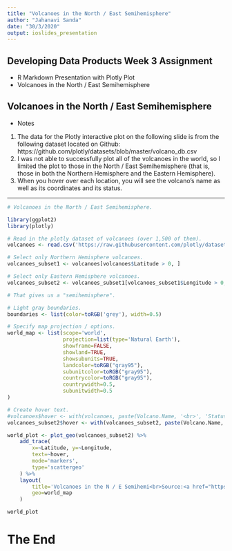 ```yaml
---
title: "Volcanoes in the North / East Semihemisphere"
author: "Jahanavi Sanda"
date: "30/3/2020"
output: ioslides_presentation
---
```


## Developing Data Products Week 3 Assignment
- R Markdown Presentation with Plotly Plot
- Volcanoes in the North / East Semihemisphere

## Volcanoes in the North / East Semihemisphere
- Notes
1. The data for the Plotly interactive plot on the following slide is from the following dataset located on Github:
   https://github.com/plotly/datasets/blob/master/volcano_db.csv
2. I was not able to successfully plot all of the volcanoes in the world, so I limited the plot to those in the North / East Semihemisphere (that is, those in both the Northern Hemisphere and the Eastern Hemisphere).
3. When you hover over each location, you will see the volcano's name as well as its coordinates and its status.

---

```r
# Volcanoes in the North / East Semihemisphere.

library(ggplot2)
library(plotly)

# Read in the plotly dataset of volcanoes (over 1,500 of them).
volcanoes <- read.csv('https://raw.githubusercontent.com/plotly/datasets/master/volcano_db.csv')

# Select only Northern Hemisphere volcanoes.
volcanoes_subset1 <- volcanoes[volcanoes$Latitude > 0, ]

# Select only Eastern Hemisphere volcanoes.
volcanoes_subset2 <- volcanoes_subset1[volcanoes_subset1$Longitude > 0, ]

# That gives us a "semihemisphere".

# Light gray boundaries.
boundaries <- list(color=toRGB('grey'), width=0.5)

# Specify map projection / options.
world_map <- list(scope='world',
                  projection=list(type='Natural Earth'),
                  showframe=FALSE,
                  showland=TRUE,
                  showsubunits=TRUE,
                  landcolor=toRGB("gray95"),
                  subunitcolor=toRGB("gray95"),
                  countrycolor=toRGB("gray95"),
                  countrywidth=0.5,
                  subunitwidth=0.5
)

# Create hover text.
#volcanoes$hover <- with(volcanoes, paste(Volcano.Name, '<br>', 'Status:', Status))
volcanoes_subset2$hover <- with(volcanoes_subset2, paste(Volcano.Name, '<br>', 'Status:', Status))

world_plot <- plot_geo(volcanoes_subset2) %>%
    add_trace(
        x=~Latitude, y=~Longitude,
        text=~hover,
        mode='markers',
        type='scattergeo'
    ) %>%
    layout(
        title='Volcanoes in the N / E Semihemi<br>Source:<a href="https://github.com/plotly/datasets/blob/master/volcano_db.csv">Github Volcano Dataset</a>',
        geo=world_map
    )

world_plot
```

# The End
